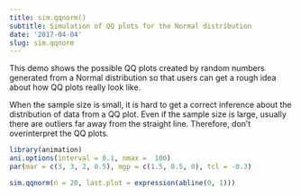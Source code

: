 ```yaml
---
title: sim.qqnorm()
subtitle: Simulation of QQ plots for the Normal distribution
date: '2017-04-04'
slug: sim.qqnorm
---
```


This demo shows the possible QQ plots created by random numbers generated
from a Normal distribution so that users can get a rough idea about how QQ
plots really look like.

When the sample size is small, it is hard to get a correct inference about
the distribution of data from a QQ plot. Even if the sample size is large,
usually there are outliers far away from the straight line. Therefore, don't
overinterpret the QQ plots.
 
```r
library(animation)
ani.options(interval = 0.1, nmax =  100)
par(mar = c(3, 3, 2, 0.5), mgp = c(1.5, 0.5, 0), tcl = -0.3)

sim.qqnorm(n = 20, last.plot = expression(abline(0, 1)))
```
